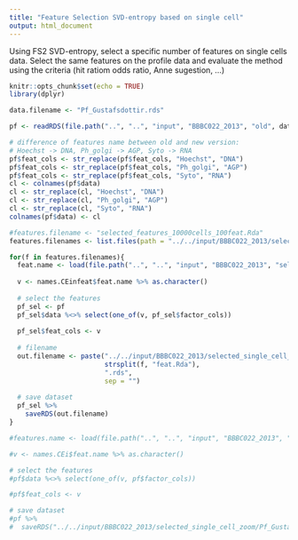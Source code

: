 ```yaml
---
title: "Feature Selection SVD-entropy based on single cell"
output: html_document
---
```


Using FS2 SVD-entropy, select a specific number of features on single cells data.
Select the same features on the profile data and evaluate the method using the criteria (hit ratiom odds ratio, Anne sugestion, ...)

```r
knitr::opts_chunk$set(echo = TRUE)
library(dplyr)
```

```r

data.filename <- "Pf_Gustafsdottir.rds"

pf <- readRDS(file.path("..", "..", "input", "BBBC022_2013", "old", data.filename)) 

# difference of features name between old and new version:
# Hoechst -> DNA, Ph_golgi -> AGP, Syto -> RNA
pf$feat_cols <- str_replace(pf$feat_cols, "Hoechst", "DNA")
pf$feat_cols <- str_replace(pf$feat_cols, "Ph_golgi", "AGP")
pf$feat_cols <- str_replace(pf$feat_cols, "Syto", "RNA")
cl <- colnames(pf$data)
cl <- str_replace(cl, "Hoechst", "DNA")
cl <- str_replace(cl, "Ph_golgi", "AGP")
cl <- str_replace(cl, "Syto", "RNA")
colnames(pf$data) <- cl

#features.filename <- "selected_features_10000cells_100feat.Rda"
features.filenames <- list.files(path = "../../input/BBBC022_2013/selected_single_cell_zoom/feat_names/")

for(f in features.filenames){
  feat.name <- load(file.path("..", "..", "input", "BBBC022_2013", "selected_single_cell_zoom", "feat_names", f))
  
  v <- names.CEinfeat$feat.name %>% as.character()
  
  # select the features
  pf_sel <- pf
  pf_sel$data %<>% select(one_of(v, pf_sel$factor_cols))
  
  pf_sel$feat_cols <- v
  
  # filename
  out.filename <- paste("../../input/BBBC022_2013/selected_single_cell_zoom/feat_selected/", 
                        strsplit(f, "feat.Rda"),
                        ".rds",
                        sep = "")
  
  # save dataset
  pf_sel %>%
    saveRDS(out.filename)
}

#features.name <- load(file.path("..", "..", "input", "BBBC022_2013", "single_cells", features.filename))

#v <- names.CEi$feat.name %>% as.character()

# select the features
#pf$data %<>% select(one_of(v, pf$factor_cols))

#pf$feat_cols <- v

# save dataset
#pf %>%
#  saveRDS("../../input/BBBC022_2013/selected_single_cell_zoom/Pf_Gustafsdottir_sc_FS2_100.rds")


```

